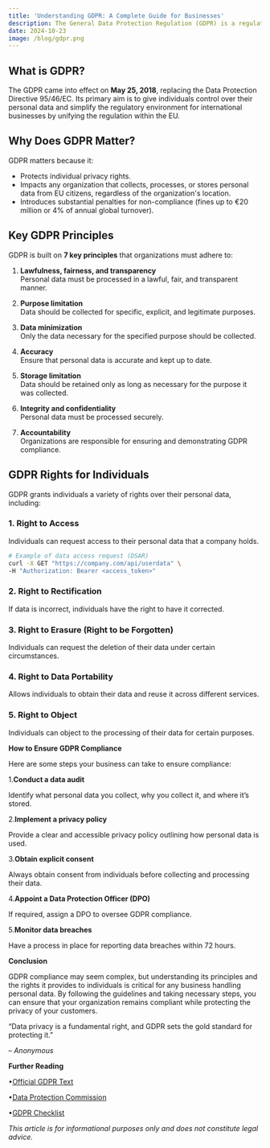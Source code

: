 ```yaml
---
title: 'Understanding GDPR: A Complete Guide for Businesses'
description: The General Data Protection Regulation (GDPR) is a regulation in EU law on data protection and privacy in the European Union (EU) and the European Economic Area (EEA). It's essential for businesses to understand how it works to ensure compliance and avoid hefty fines.
date: 2024-10-23
image: /blog/gdpr.png
---
```


## What is GDPR?

The GDPR came into effect on **May 25, 2018**, replacing the Data Protection Directive 95/46/EC. Its primary aim is to give individuals control over their personal data and simplify the regulatory environment for international businesses by unifying the regulation within the EU.

## Why Does GDPR Matter?

GDPR matters because it:

- Protects individual privacy rights.
- Impacts any organization that collects, processes, or stores personal data from EU citizens, regardless of the organization's location.
- Introduces substantial penalties for non-compliance (fines up to €20 million or 4% of annual global turnover).

## Key GDPR Principles

GDPR is built on **7 key principles** that organizations must adhere to:

1. **Lawfulness, fairness, and transparency**  
   Personal data must be processed in a lawful, fair, and transparent manner.
   
2. **Purpose limitation**  
   Data should be collected for specific, explicit, and legitimate purposes.
   
3. **Data minimization**  
   Only the data necessary for the specified purpose should be collected.
   
4. **Accuracy**  
   Ensure that personal data is accurate and kept up to date.
   
5. **Storage limitation**  
   Data should be retained only as long as necessary for the purpose it was collected.
   
6. **Integrity and confidentiality**  
   Personal data must be processed securely.
   
7. **Accountability**  
   Organizations are responsible for ensuring and demonstrating GDPR compliance.

## GDPR Rights for Individuals

GDPR grants individuals a variety of rights over their personal data, including:

### 1. **Right to Access**
Individuals can request access to their personal data that a company holds.

```bash
# Example of data access request (DSAR)
curl -X GET "https://company.com/api/userdata" \
-H "Authorization: Bearer <access_token>"
```

### 2. Right to Rectification

If data is incorrect, individuals have the right to have it corrected.

### 3. Right to Erasure (Right to be Forgotten)

Individuals can request the deletion of their data under certain circumstances.

### 4. Right to Data Portability

Allows individuals to obtain their data and reuse it across different services.

### 5. Right to Object

Individuals can object to the processing of their data for certain purposes.

**How to Ensure GDPR Compliance**

Here are some steps your business can take to ensure compliance:

1.**Conduct a data audit**

Identify what personal data you collect, why you collect it, and where it’s stored.

2.**Implement a privacy policy**

Provide a clear and accessible privacy policy outlining how personal data is used.

3.**Obtain explicit consent**

Always obtain consent from individuals before collecting and processing their data.

4.**Appoint a Data Protection Officer (DPO)**

If required, assign a DPO to oversee GDPR compliance.

5.**Monitor data breaches**

Have a process in place for reporting data breaches within 72 hours.

**Conclusion**

GDPR compliance may seem complex, but understanding its principles and the rights it provides to individuals is critical for any business handling personal data. By following the guidelines and taking necessary steps, you can ensure that your organization remains compliant while protecting the privacy of your customers.

“Data privacy is a fundamental right, and GDPR sets the gold standard for protecting it.”

– _Anonymous_

**Further Reading**

•[Official GDPR Text](https://gdpr.eu/)

•[Data Protection Commission](https://www.dataprotection.ie/)

•[GDPR Checklist](https://gdpr.eu/checklist/)

_This article is for informational purposes only and does not constitute legal advice._
